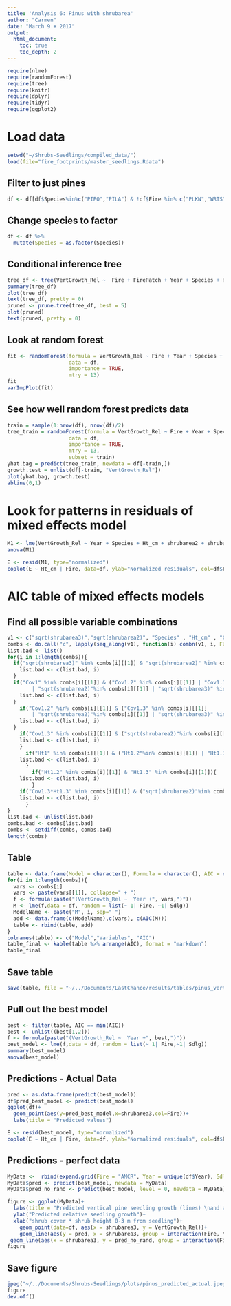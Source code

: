 ```yaml
---
title: 'Analysis 6: Pinus with shrubarea'
author: "Carmen"
date: "March 9 + 2017"
output: 
  html_document:
    toc: true
    toc_depth: 2
---
```


```r
require(nlme)
require(randomForest)
require(tree)
require(knitr)
require(dplyr)
require(tidyr)
require(ggplot2)
```

# Load data
```r
setwd("~/Shrubs-Seedlings/compiled_data/")
load(file="fire_footprints/master_seedlings.Rdata")
```

## Filter to just pines
```r
df <- df[df$Species%in%c("PIPO","PILA") & !df$Fire %in% c("PLKN","WRTS"),]
```

## Change species to factor
```r
df <- df %>% 
  mutate(Species = as.factor(Species))
```

## Conditional inference tree
```r
tree_df <- tree(VertGrowth_Rel ~  Fire + FirePatch + Year + Species + Ht_cm + shrubarea2 + shrubarea3 + Cov1 + Cov1.2 + Cov1.3 + Ht1 + Ht1.2 + Ht1.3, df)
summary(tree_df)
plot(tree_df)
text(tree_df, pretty = 0)
pruned <- prune.tree(tree_df, best = 5)
plot(pruned)
text(pruned, pretty = 0)
```


## Look at random forest
```r
fit <- randomForest(formula = VertGrowth_Rel ~ Fire + Year + Species + Ht_cm + shrubarea2 + shrubarea3 + Cov1 + Cov1.2 + Cov1.3 + Ht1 + Ht1.2 + Ht1.3 + Spp1 + Spp2 + Spp3 + IAG, 
                    data = df,
                    importance = TRUE,
                    mtry = 13)
fit
varImpPlot(fit)
```

## See how well random forest predicts data
```r
train = sample(1:nrow(df), nrow(df)/2)
tree_train = randomForest(formula = VertGrowth_Rel ~ Fire + Year + Species + Ht_cm + shrubarea2 + shrubarea3 + Cov1 + Cov1.2 + Cov1.3 + Ht1 + Ht1.2 + Ht1.3 + Spp1 + Spp2 + Spp3 + IAG, 
                    data = df,
                    importance = TRUE,
                    mtry = 13,
                    subset = train)
yhat.bag = predict(tree_train, newdata = df[-train,])
growth.test = unlist(df[-train, "VertGrowth_Rel"])
plot(yhat.bag, growth.test)
abline(0,1)
```

# Look for patterns in residuals of mixed effects model
```r
M1 <- lme(VertGrowth_Rel ~ Year + Species + Ht_cm + shrubarea2 + shrubarea3 + Cov1 + Cov1.2 + Cov1.3 + Ht1 + Ht1.2 + Ht1.3 + Spp1 , random = ~1|FirePatch, data= df) 
anova(M1)
```

```r
E <- resid(M1, type="normalized")
coplot(E ~ Ht_cm | Fire, data=df, ylab="Normalized residuals", col=df$Fire)
```

# AIC table of mixed effects models

## Find all possible variable combinations
```r
v1 <- c("sqrt(shrubarea3)","sqrt(shrubarea2)", "Species" , "Ht_cm" , "Cov1" , "Cov1.2" , "Cov1.3" , "Ht1" , "Ht1.2" , "Ht1.3" , "IAG", "ShrG1","BasDia2017.mm.ave" , "Ht_cm*Ht1.3" , "Cov1.3*Ht1.3", "Species*sqrt(shrubarea3)")
combs <- do.call("c", lapply(seq_along(v1), function(i) combn(v1, i, FUN = list)))
list.bad <- list()
for(i in 1:length(combs)){
  if("sqrt(shrubarea3)" %in% combs[i][[1]] & "sqrt(shrubarea2)" %in% combs[i][[1]]){
    list.bad <- c(list.bad, i)
  }
  if("Cov1" %in% combs[i][[1]] & ("Cov1.2" %in% combs[i][[1]] | "Cov1.3" %in% combs[i][[1]] 
        | "sqrt(shrubarea2)"%in% combs[i][[1]] | "sqrt(shrubarea3)" %in% combs[i][[1]])){
    list.bad <- c(list.bad, i)
  }
    if("Cov1.2" %in% combs[i][[1]] & ("Cov1.3" %in% combs[i][[1]] 
        | "sqrt(shrubarea2)"%in% combs[i][[1]] | "sqrt(shrubarea3)" %in% combs[i][[1]])){
    list.bad <- c(list.bad, i)
  }
    if("Cov1.3" %in% combs[i][[1]] & ("sqrt(shrubarea2)"%in% combs[i][[1]] | "sqrt(shrubarea3)" %in% combs[i][[1]])){
    list.bad <- c(list.bad, i)
    }  
      if("Ht1" %in% combs[i][[1]] & ("Ht1.2"%in% combs[i][[1]] | "Ht1.3" %in% combs[i][[1]])){
    list.bad <- c(list.bad, i)
      } 
        if("Ht1.2" %in% combs[i][[1]] & "Ht1.3" %in% combs[i][[1]]){
    list.bad <- c(list.bad, i)
        } 
    if("Cov1.3*Ht1.3" %in% combs[i][[1]] & ("sqrt(shrubarea2)"%in% combs[i][[1]] | "sqrt(shrubarea3)" %in% combs[i][[1]] | "Cov1.2" %in% combs[i][[1]] | "Cov1.3" %in% combs[i][[1]] | "Cov1" %in% combs[i][[1]] | "Ht1.2"%in% combs[i][[1]] | "Ht1.3" %in% combs[i][[1]] )){
    list.bad <- c(list.bad, i)
      } 
}
list.bad <- unlist(list.bad)
combs.bad <- combs[list.bad]
combs <- setdiff(combs, combs.bad)
length(combs)
```

## Table
```r
table <- data.frame(Model = character(), Formula = character(), AIC = numeric())
for(i in 1:length(combs)){
  vars <- combs[i]
  vars <- paste(vars[[1]], collapse=" + ")
  f <- formula(paste("(VertGrowth_Rel ~  Year +", vars,")"))
  M <- lme(f,data = df, random = list(~ 1| Fire, ~1| Sdlg))
  ModelName <- paste("M", i, sep="_")
  add <- data.frame(c(ModelName),c(vars), c(AIC(M)))
  table <- rbind(table, add)
}
colnames(table) <- c("Model","Variables", "AIC")
table_final <- kable(table %>% arrange(AIC), format = "markdown") 
table_final
```

## Save table
```r
save(table, file = "~/../Documents/LastChance/results/tables/pinus_vert_AIC.Rdata")
```

## Pull out the best model
```r
best <- filter(table, AIC == min(AIC))
best <- unlist((best[1,2]))
f <- formula(paste("(VertGrowth_Rel ~  Year +", best,")"))
best_model <- lme(f,data = df, random = list(~ 1| Fire,~1| Sdlg))
summary(best_model)
anova(best_model)
```

## Predictions - Actual Data
```r
pred <- as.data.frame(predict(best_model))
df$pred_best_model <- predict(best_model)
ggplot(df)+
  geom_point(aes(y=pred_best_model,x=shrubarea3,col=Fire))+
  labs(title = "Predicted values")

E <- resid(best_model, type="normalized")
coplot(E ~ Ht_cm | Fire, data=df, ylab="Normalized residuals", col=df$Fire)
```


## Predictions - perfect data
```r
MyData <-  rbind(expand.grid(Fire = "AMCR", Year = unique(df$Year), Sdlg = unique(subset(df$Sdlg, df$Fire == "AMCR")), shrubarea3 = seq(min(df$shrubarea3), max(df$shrubarea3), length = 10)), expand.grid(Fire = "STAR", Year = unique(df$Year), Sdlg = unique(subset(df$Sdlg, df$Fire == "STAR")), shrubarea3 = seq(min(df$shrubarea3), max(df$shrubarea3), length = 10)))
MyData$pred <- predict(best_model, newdata = MyData)
MyData$pred_no_rand <- predict(best_model, level = 0, newdata = MyData)
```

```r
figure <- ggplot(MyData)+
  labs(title = "Predicted vertical pine seedling growth (lines) \nand actual growth (points)")+
  ylab("Predicted relative seedling growth")+
  xlab("shrub cover * shrub height 0-3 m from seedling")+
    geom_point(data=df, aes(x = shrubarea3, y = VertGrowth_Rel))+
    geom_line(aes(y = pred, x = shrubarea3, group = interaction(Fire, Year, Sdlg)), col = "gray")+
 geom_line(aes(x = shrubarea3, y = pred_no_rand, group = interaction(Fire, Year), col = Year), size = 2)
figure
```

## Save figure
```r
jpeg("~/../Documents/Shrubs-Seedlings/plots/pinus_predicted_actual.jpeg")
figure
dev.off()
```

